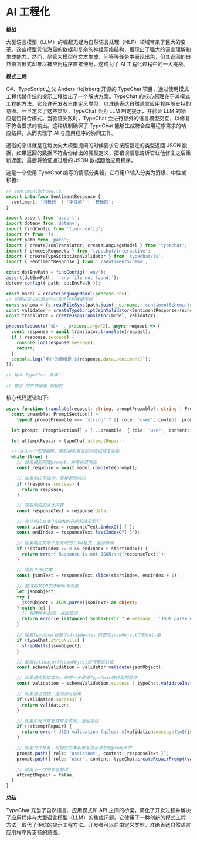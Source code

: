 # AI 工程化

**挑战**

大型语言模型（LLM）的崛起无疑为自然语言处理（NLP）领域带来了巨大的变革。这些模型凭借海量的数据和复杂的神经网络结构，展现出了强大的语言理解和生成能力。然而，尽管大模型在文本生成、问答等任务中表现出色，但其返回的自然语言形式却难以被应用程序直接使用，这成为了 AI 工程化过程中的一大挑战。

**模式工程**

C#、TypeScript 之父 Anders Hejlsberg 开源的 TypeChat 项目，通过使用模式工程代替传统的提示工程给出了一个解决方案。TypeChat 的核心原理在于其模式工程的方法。它允许开发者自由定义类型，以准确表达自然语言应用程序所支持的意图。一旦定义了这些类型，TypeChat 会为 LLM 制定提示，并验证 LLM 的响应是否符合模式。当验证失败时，TypeChat 会进行额外的语言模型交互，以修复不符合要求的输出。这种机制确保了 TypeChat 能够生成符合应用程序需求的响应结果，从而实现了 AI 与应用程序的协同工作。

通俗的来讲就是在每次向大模型提问的时候要求它按照指定的类型返回 JSON 数据，如果返回的数据不符合你给出的类型定义，把错误信息告诉它让他修复之后重新返回，最后将验证通过后的 JSON 数据回给应用程序。

这是一个使用 TypeChat 编写的情感分类器，它将用户输入分类为消极、中性或积极:

```typescript
// sentimentSchema.ts
export interface SentimentResponse {
  sentiment: '消极的' | '中性的' | '积极的';
}
```

```typescript
import assert from 'assert';
import dotenv from 'dotenv';
import findConfig from 'find-config';
import fs from 'fs';
import path from 'path';
import { createJsonTranslator, createLanguageModel } from 'typechat';
import { processRequests } from 'typechat/interactive';
import { createTypeScriptJsonValidator } from 'typechat/ts';
import { SentimentResponse } from './sentimentSchema';

const dotEnvPath = findConfig('.env');
assert(dotEnvPath, '.env file not found!');
dotenv.config({ path: dotEnvPath });

const model = createLanguageModel(process.env);
// 将模式定义的源文件内容用于构建提示词
const schema = fs.readFileSync(path.join(__dirname, 'sentimentSchema.ts'), 'utf8');
const validator = createTypeScriptJsonValidator<SentimentResponse>(schema, 'SentimentResponse');
const translator = createJsonTranslator(model, validator);

processRequests('😀> ', process.argv[2], async request => {
  const response = await translator.translate(request);
  if (!response.success) {
    console.log(response.message);
    return;
  }
  console.log(`用户的情绪是 ${response.data.sentiment}`);
});

// 输入 TypeChat 真棒!

// 输出 用户情绪是 积极的
```

核心代码逻辑如下:

```typescript
async function translate(request: string, promptPreamble?: string | PromptSection[]) {
  const preamble: PromptSection[] =
    typeof promptPreamble === 'string' ? [{ role: 'user', content: promptPreamble }] : promptPreamble ?? [];

  let prompt: PromptSection[] = [...preamble, { role: 'user', content: typeChat.createRequestPrompt(request) }];

  let attemptRepair = typeChat.attemptRepair;

  // 进入一个无限循环，直到得到有效的响应或修复失败
  while (true) {
    // 使用模型完成prompt，并等待其响应
    const response = await model.complete(prompt);

    // 如果响应不成功，直接返回响应
    if (!response.success) {
      return response;
    }

    // 获取响应的文本内容
    const responseText = response.data;

    // 查找响应文本中JSON的开始和结束索引
    const startIndex = responseText.indexOf('{');
    const endIndex = responseText.lastIndexOf('}');

    // 如果响应文本不是有效的JSON格式，返回错误
    if (!(startIndex >= 0 && endIndex > startIndex)) {
      return error(`Response is not JSON:\n${responseText}`);
    }

    // 提取JSON文本
    const jsonText = responseText.slice(startIndex, endIndex + 1);

    // 尝试将JSON文本解析为对象
    let jsonObject;
    try {
      jsonObject = JSON.parse(jsonText) as object;
    } catch (e) {
      // 如果解析失败，返回错误
      return error(e instanceof SyntaxError ? e.message : 'JSON parse error');
    }

    // 如果TypeChat设置了stripNulls，则去除jsonObject中的null值
    if (typeChat.stripNulls) {
      stripNulls(jsonObject);
    }

    // 使用validator对jsonObject进行模式验证
    const schemaValidation = validator.validate(jsonObject);

    // 如果模式验证成功，则进一步使用TypeChat进行实例验证
    const validation = schemaValidation.success ? typeChat.validateInstance(schemaValidation.data) : schemaValidation;

    // 如果验证成功，返回验证结果
    if (validation.success) {
      return validation;
    }

    // 如果不允许修复或修复失败，返回错误
    if (!attemptRepair) {
      return error(`JSON validation failed: ${validation.message}\n${jsonText}`);
    }

    // 如果允许修复，将响应文本和修复提示添加到prompt中
    prompt.push({ role: 'assistant', content: responseText });
    prompt.push({ role: 'user', content: typeChat.createRepairPrompt(validation.message) });

    // 禁用下一次的修复尝试
    attemptRepair = false;
  }
}
```

**总结**

TypeChat 充当了自然语言、应用模式和 API 之间的桥梁，简化了开发过程并解决了应用程序与大型语言模型（LLM）的集成问题。它使用了一种创新的模式工程方法，取代了传统的提示工程方法。开发者可以自由定义类型，准确表达自然语言应用程序所支持的意图。
